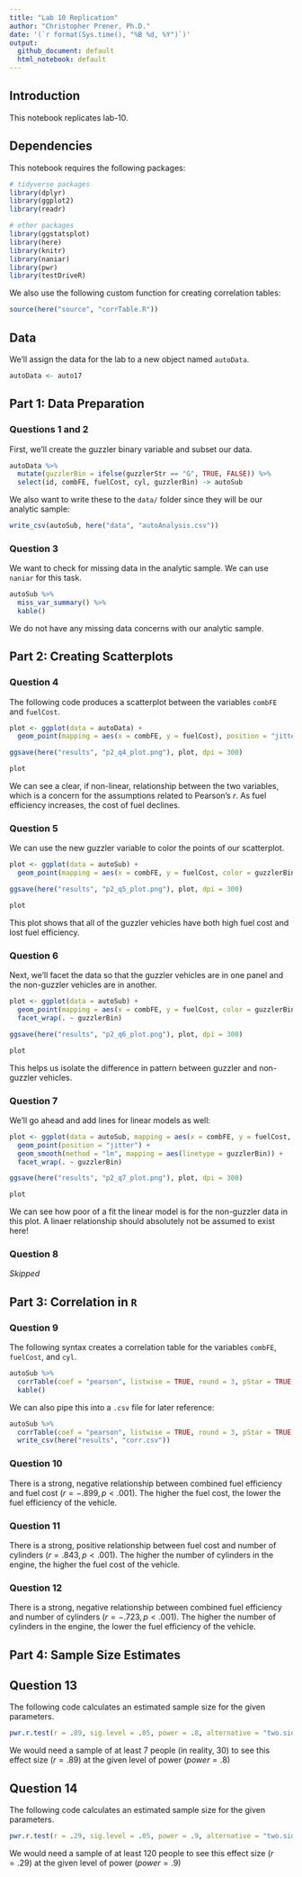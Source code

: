 ```yaml
---
title: "Lab 10 Replication"
author: "Christopher Prener, Ph.D."
date: '(`r format(Sys.time(), "%B %d, %Y")`)'
output: 
  github_document: default
  html_notebook: default 
---
```


## Introduction
This notebook replicates lab-10.

## Dependencies
This notebook requires the following packages:

```r
# tidyverse packages
library(dplyr)
library(ggplot2)
library(readr)

# other packages
library(ggstatsplot)
library(here)
library(knitr)
library(naniar)
library(pwr)
library(testDriveR)
```

We also use the following custom function for creating correlation tables:

```r
source(here("source", "corrTable.R"))
```

## Data
We'll assign the data for the lab to a new object named `autoData`.

```r
autoData <- auto17
```

## Part 1: Data Preparation
### Questions 1 and 2
First, we'll create the guzzler binary variable and subset our data.

```r
autoData %>%
  mutate(guzzlerBin = ifelse(guzzlerStr == "G", TRUE, FALSE)) %>%
  select(id, combFE, fuelCost, cyl, guzzlerBin) -> autoSub
```

We also want to write these to the `data/` folder since they will be our analytic sample:

```r
write_csv(autoSub, here("data", "autoAnalysis.csv"))
```

### Question 3
We want to check for missing data in the analytic sample. We can use `naniar` for this task.

```r
autoSub %>%
  miss_var_summary() %>%
  kable()
```

We do not have any missing data concerns with our analytic sample.

## Part 2: Creating Scatterplots
### Question 4
The following code produces a scatterplot between the variables `combFE` and `fuelCost`.

```r
plot <- ggplot(data = autoData) +
  geom_point(mapping = aes(x = combFE, y = fuelCost), position = "jitter")

ggsave(here("results", "p2_q4_plot.png"), plot, dpi = 300)

plot
```

We can see a clear, if non-linear, relationship between the two variables, which is a concern for the assumptions related to Pearson's $r$. As fuel efficiency increases, the cost of fuel declines.

### Question 5
We can use the new guzzler variable to color the points of our scatterplot.

```r
plot <- ggplot(data = autoSub) +
  geom_point(mapping = aes(x = combFE, y = fuelCost, color = guzzlerBin), position = "jitter")

ggsave(here("results", "p2_q5_plot.png"), plot, dpi = 300)

plot
```

This plot shows that all of the guzzler vehicles have both high fuel cost and lost fuel efficiency. 

### Question 6
Next, we'll facet the data so that the guzzler vehicles are in one panel and the non-guzzler vehicles are in another.

```r
plot <- ggplot(data = autoSub) +
  geom_point(mapping = aes(x = combFE, y = fuelCost, color = guzzlerBin), position = "jitter") +
  facet_wrap(. ~ guzzlerBin)

ggsave(here("results", "p2_q6_plot.png"), plot, dpi = 300)

plot
```

This helps us isolate the difference in pattern between guzzler and non-guzzler vehicles.

### Question 7
We'll go ahead and add lines for linear models as well:

```r
plot <- ggplot(data = autoSub, mapping = aes(x = combFE, y = fuelCost, color = guzzlerBin)) +
  geom_point(position = "jitter") +
  geom_smooth(method = "lm", mapping = aes(linetype = guzzlerBin)) +
  facet_wrap(. ~ guzzlerBin)

ggsave(here("results", "p2_q7_plot.png"), plot, dpi = 300)

plot
```

We can see how poor of a fit the linear model is for the non-guzzler data in this plot. A linaer relationship should absolutely not be assumed to exist here!

### Question 8
*Skipped*


## Part 3: Correlation in `R`
### Question 9
The following syntax creates a correlation table for the variables `combFE`, `fuelCost`, and `cyl`.

```r
autoSub %>%
  corrTable(coef = "pearson", listwise = TRUE, round = 3, pStar = TRUE, combFE, fuelCost, cyl) %>%
  kable()
```

We can also pipe this into a `.csv` file for later reference:

```r
autoSub %>%
  corrTable(coef = "pearson", listwise = TRUE, round = 3, pStar = TRUE, combFE, fuelCost, cyl) %>%
  write_csv(here("results", "corr.csv"))
```

### Question 10
There is a strong, negative relationship between combined fuel efficiency and fuel cost ($r = -.899, p < .001$). The higher the fuel cost, the lower the fuel efficiency of the vehicle.

### Question 11
There is a strong, positive relationship between fuel cost and number of cylinders ($r = .843, p < .001$). The higher the number of cylinders in the engine, the higher the fuel cost of the vehicle. 

### Question 12
There is a strong, negative relationship between combined fuel efficiency and number of cylinders ($r = -.723, p < .001$). The higher the number of cylinders in the engine, the lower the fuel efficiency of the vehicle.

## Part 4: Sample Size Estimates
## Question 13
The following code calculates an estimated sample size for the given parameters.

```r
pwr.r.test(r = .89, sig.level = .05, power = .8, alternative = "two.sided")
```

We would need a sample of at least 7 people (in reality, 30) to see this effect size ($r=.89$) at the given level of power ($power = .8$)

## Question 14
The following code calculates an estimated sample size for the given parameters.

```r
pwr.r.test(r = .29, sig.level = .05, power = .9, alternative = "two.sided")
```

We would need a sample of at least 120 people to see this effect size ($r=.29$) at the given level of power ($power = .9$)
